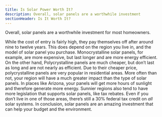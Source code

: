 ```yaml
---
title: Is Solar Power Worth It?
description: Overall, solar panels are a worthwhile investment
sectionHeader: Is It Worth It?
---
```


Overall, solar panels are a worthwhile investment for most homeowners.

While the cost of entry is fairly high, they pay themselves off after around nine to twelve years.
This does depend on the region you live in, and the model of solar panel you purchase.
Monocrystalline solar panels, for example, are more expensive, but last longer and are more energy efficient.
On the other hand, Polycrystalline panels are much cheaper, but don’t last as long and are not nearly as efficient.
Due to their cheaper price, polycrystalline panels are very popular in residential areas.
More often than not, your region will have a much greater impact than the type of solar panels.
In places like Arizona, your panels will get more hours of sunlight and therefore generate more energy.
Sunnier regions also tend to have more legislation that supports solar panels, like tax rebates.
Even if you don’t live in one of those areas, there’s still a 30% federal tax credit on _all_ solar systems.
In conclusion, solar panels are an amazing investment that can help your budget and the environment.
